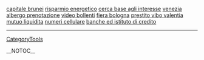<a href= http://capitale-brunei.blog-it.biz >capitale brunei</a>   <a href= http://risparmio-energetico.it-blogs.biz >risparmio energetico</a>   <a href= http://cerca-base-agli-interesse.it-blog.biz >cerca base agli interesse</a>   <a href= http://venezia-albergo-prenotazione.blogs-it.biz >venezia albergo prenotazione</a>   <a href= http://video-bollenti.blog-it.biz >video bollenti</a>   <a href= http://fiera-bologna.blog-it.biz >fiera bologna</a>   <a href= http://prestito-vibo-valentia.blogs-it.biz >prestito vibo valentia</a>   <a href= http://mutuo-liquidita.it-blogs.biz >mutuo liquidita</a>   <a href= http://numeri-cellulare.blogs-it.biz >numeri cellulare</a>   <a href= http://banche-ed-istituto-di-credito.blogs-it.biz >banche ed istituto di credito</a>
----
[[CategoryTools]]

__NOTOC__